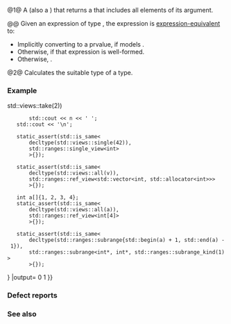 {{cpp/ranges/views/title|all|all_t}}
{{cpp/ranges/navbar}}
{{dcl begin}}
{{dcl header|ranges}}
{{dcl|num=1|since=c++20|1=
inline constexpr /* unspecified */ all = /* unspecified */;
}}
{{dcl|num=2|since=c++20|1=
template&lt; ranges::viewable_range R &gt;
using all_t = decltype(views::all(std::declval&lt;R&gt;()));
}}
{{dcl end}}

@1@ A {{named req|RangeAdaptorObject}} (also a {{named req|RangeAdaptorClosureObject}}) that returns a {{lconcept|view}} that includes all elements of its {{lconcept|range}} argument.

@@ Given an expression {{c|e}} of type {{tt|R}}, the expression {{c|views::all(e)}} is [[cpp/language/expressions#Expression-equivalence|expression-equivalent]] to:
* Implicitly converting {{c|e}} to a {{c/core|std::decay_t&lt;R&gt;}} prvalue, if {{c/core|std::decay_t&lt;R&gt;}} models {{lconcept|view}}.
* Otherwise, {{c|std::ranges::ref_view{e}&lt;!----&gt;}} if that expression is well-formed.
* Otherwise, {{c|std::ranges::owning_view{e}&lt;!----&gt;}}.

@2@ Calculates the suitable {{lconcept|view}} type of a {{lconcept|viewable_range}} type.

===Example===
{{example
|code=
#include &lt;iostream&gt;
#include &lt;ranges&gt;
#include &lt;type_traits&gt;
#include &lt;vector&gt;

int main()
{
    std::vector&lt;int&gt; v{0, 1, 2, 3, 4, 5};
    for (int n : std::views::all(v) {{!}} std::views::take(2))
        std::cout &lt;&lt; n &lt;&lt; ' ';
    std::cout &lt;&lt; '\n';
    
    static_assert(std::is_same&lt;
        decltype(std::views::single(42)),
        std::ranges::single_view&lt;int&gt;
        &gt;{});
    
    static_assert(std::is_same&lt;
        decltype(std::views::all(v)),
        std::ranges::ref_view&lt;std::vector&lt;int, std::allocator&lt;int&gt;&gt;&gt;
        &gt;{});
    
    int a[]{1, 2, 3, 4};
    static_assert(std::is_same&lt;
        decltype(std::views::all(a)),
        std::ranges::ref_view&lt;int[4]&gt;
        &gt;{});
    
    static_assert(std::is_same&lt;
        decltype(std::ranges::subrange{std::begin(a) + 1, std::end(a) - 1}),
        std::ranges::subrange&lt;int*, int*, std::ranges::subrange_kind(1)&gt;
        &gt;{});
}
|output=
0 1
}}

===Defect reports===
{{dr list begin}}
{{dr list item|wg=lwg|dr=3724|std=C++20|before={{tt|views::all}} might result in hard error for some move-only views|after=it gets well-constrained}}
{{dr list item|paper=P2415R2|std=C++20|before={{tt|views::all}} returned a {{tt|subrange}} for a non-{{lconcept|view}} rvalue {{lconcept|range}}|after=returns an {{tt|owning_view}} for it}}
{{dr list end}}

===See also===
{{dsc begin}}
{{dsc inc|cpp/ranges/dsc empty_view}}
{{dsc inc|cpp/ranges/dsc single_view}}
{{dsc inc|cpp/ranges/dsc owning_view}}
{{dsc end}}

{{langlinks|de|es|ja|ru|zh}}